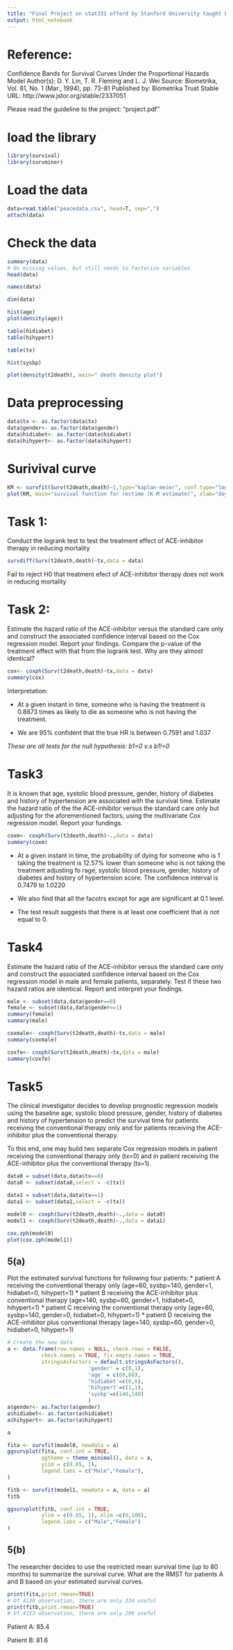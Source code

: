 ```yaml
---
title: "Final Project on stat331 offerd by Stanford University taught by Professor Lu Tian"
output: html_notebook
---
```


# Reference:
Confidence Bands for Survival Curves Under the Proportional Hazards Model
Author(s): D. Y. Lin, T. R. Fleming and L. J. Wei
Source: Biometrika, Vol. 81, No. 1 (Mar., 1994), pp. 73-81
Published by: Biometrika Trust
Stable URL: http://www.jstor.org/stable/2337051

Please read the guideline to the project: "project.pdf"

# load the library

```r
library(survival)
library(survminer)
```


# Load the data
```r
data=read.table("peacedata.csv", head=T, sep=",")
attach(data)
```

# Check the data

```r
summary(data)
# No missing values, but still needs to factorize variables
head(data)
```
```r
names(data)
```
```r
dim(data)
```
```r
hist(age)
plot(density(age))
```
```r
table(hidiabet)
table(hihypert)
```
```r
table(tx)
```
```r
hist(sysbp)
```


```r
plot(density(t2death), main=" death density plot")
```
 

# Data preprocessing

```r
data$tx <- as.factor(data$tx)
data$gender<- as.factor(data$gender)
data$hidiabet<- as.factor(data$hidiabet)
data$hihypert<- as.factor(data$hihypert)
```


# Surivival curve 

```r
KM <- survfit(Surv(t2death,death)~1,type="kaplan-meier", conf.type="log-log")
plot(KM, main="survival function for rectime (K-M estimate)", xlab="days", ylab="p",xlim = c(0,100))
``` 

# Task 1:

Conduct the logrank test to test the treatment effect of ACE-inhibitor therapy in
reducing mortality

```r
survdiff(Surv(t2death,death)~tx,data = data)
```
Fail to reject H0 that treatment efect of ACE-inhibitor therapy does not work in reducing mortality



# Task 2:

Estimate the hazard ratio of the ACE-inhibitor versus the standard care only and construct the associated confidence interval based on the Cox regression model. Report your findings. Compare the p-value of the treatment effect with that from the logrank test. Why are they almost identical?

```r
cox<- coxph(Surv(t2death,death)~tx,data = data)
summary(cox)
```
Interpretation:

* At a given instant in time, someone who is having the treatment is 0.8873 times as likely to die as someone who is not having the treatment.

* We are 95% confident that the true HR is between 0.7591 and 1.037

*These are all tests for the null hypothesis: b1=0 v.s b1!=0*


# Task3

It is known that age, systolic blood pressure, gender, history of diabetes and history of
hypertension are associated with the survival time. Estimate the hazard ratio of the
the ACE-inhibitor versus the standard care only but adjusting for the aforementioned
factors, using the multivariate Cox regression model. Report your fundings.


```r
coxm<- coxph(Surv(t2death,death)~.,data = data)
summary(coxm)
```

* At a given instant in time, the probability of dying for someone who is 1 taking the treatment is 12.57% lower than someone who is not taking the treatment adjusting fo rage, systolic blood pressure, gender, history of diabetes and history of
hypertension score. The confidence interval is 0.7479 to 1.0220
 
* We also find that all the facotrs except for age are significant at 0.1 level.
* The test result suggests that there is at least one coefficient that is not equal to 0.

# Task4

Estimate the hazard ratio of the ACE-inhibitor versus the standard care only and
construct the associated confidence interval based on the Cox regression model in male
and female patients, separately. Test if these two hazard ratios are identical. Report
and interpret your findings.
```r
male <- subset(data,data$gender==0)
female <- subset(data,data$gender==1)
summary(female)
summary(male)
```
```r
coxmale<- coxph(Surv(t2death,death)~tx,data = male)
summary(coxmale)
```
```r
coxfe<- coxph(Surv(t2death,death)~tx,data = male)
summary(coxfe)

```

# Task5 

The clinical investigator decides to develop prognostic regression models using the baseline age, systolic blood pressure, gender, history of diabetes and history of hypertension to predict the survival time for patients receiving the conventional therapy only and for patients receiving the ACE-inhibitor plus the conventional therapy. 

To this end, one may build two separate Cox regression models in patient receiving the conventional therapy only (tx=0) and in patient receiving the ACE-inhibitor plus the conventional therapy (tx=1).
```r
data0 = subset(data,data$tx==0)
data0 <- subset(data0,select = -c(tx))

data1 = subset(data,data$tx==1)
data1 <- subset(data1,select = -c(tx))

model0 <- coxph(Surv(t2death,death)~.,data = data0)
model1 <- coxph(Surv(t2death,death)~.,data = data1)

cox.zph(model0)
plot(cox.zph(model1))
```

## 5(a) 

Plot the estimated survival functions for following four patients:
* patient A receiving the conventional therapy only (age=60, sysbp=140, gender=1, hidiabet=0, hihypert=1)
* patient B receiving the ACE-inhibitor plus conventional therapy (age=140, sysbp=60, gender=1, hidiabet=0, hihypert=1)
* patient C receiving the conventional therapy only (age=60, sysbp=140, gender=0, hidiabet=0, hihypert=1)
* patient D receiving the ACE-inhibitor plus conventional therapy (age=140, sysbp=60, gender=0, hidiabet=0, hihypert=1)
```r
# Create the new data  
a <- data.frame(row.names = NULL, check.rows = FALSE,
           check.names = TRUE, fix.empty.names = TRUE,
           stringsAsFactors = default.stringsAsFactors(),
                          'gender' = c(0,1), 
                          'age' = c(60,60),
                          'hidiabet'=c(0,0),
                          'hihypert'=c(1,1),
                          'sysbp'=c(140,140)
                          )
a$gender<- as.factor(a$gender)
a$hidiabet<- as.factor(a$hidiabet)
a$hihypert<- as.factor(a$hihypert)

a
```


```r

fita <- survfit(model0, newdata = a)
ggsurvplot(fita, conf.int = TRUE,
           ggtheme = theme_minimal(), data = a,
           ylim = c(0.85, 1),
           legend.labs = c("Male","Female"),
)
```

```r
fitb <- survfit(model1, newdata = a, data = a) 
fitb
```

```r
ggsurvplot(fitb, conf.int = TRUE,
           ylim = c(0.85, 1), xlim =c(0,100),
           legend.labs = c("Male","Female")
)
```

## 5(b) 

The researcher decides to use the restricted mean survival time (up to 80 months) to summarize the survival curve. What are the RMST for patients A and B based on your estimated survival curves.
```r
print(fita,print.rmean=TRUE)
# Of 4130 observation, there are only 334 useful 
print(fitb,print.rmean=TRUE)
# Of 4153 observation, there are only 299 useful 
```
Patient A: 85.4

Patient B: 81.6
 




